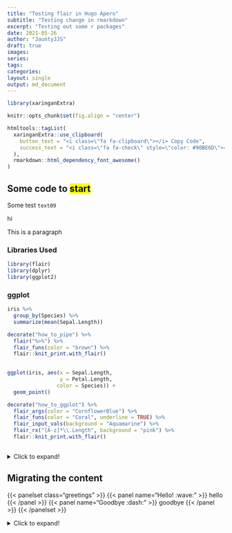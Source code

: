 ```yaml
---
title: "Testing flair in Hugo Apero"
subtitle: "Testing change in rmarkdown"
excerpt: "Testing out some r packages"
date: 2021-05-26
author: "JauntyJJS"
draft: true
images:
series:
tags:
categories:
layout: single
output: md_document
---
```


```r
library(xaringanExtra)

knitr::opts_chunk$set(fig.align = "center")

htmltools::tagList(
  xaringanExtra::use_clipboard(
    button_text = "<i class=\"fa fa-clipboard\"></i> Copy Code",
    success_text = "<i class=\"fa fa-check\" style=\"color: #90BE6D\"></i> Copied!",
  ),
  rmarkdown::html_dependency_font_awesome()
)
```

## Some code to <mark class="black_red">start</mark>

Some test `text09` 

hi <i class="fas fa-hands-helping"></i>
<p class="blue">This is a paragraph</p>

### Libraries Used

```r
library(flair)
library(dplyr)
library(ggplot2)
```

### ggplot

```r

iris %>%
  group_by(Species) %>%
  summarize(mean(Sepal.Length))

```

```r

decorate("how_to_pipe") %>% 
  flair("%>%") %>%
  flair_funs(color = "brown") %>%
  flair::knit_print.with_flair()
  
```

```r

ggplot(iris, aes(x = Sepal.Length, 
                 y = Petal.Length, 
                color = Species)) +
  geom_point()

```


```r

decorate("how_to_ggplot") %>%
  flair_args(color = "CornflowerBlue") %>%
  flair_funs(color = "Coral", underline = TRUE) %>%
  flair_input_vals(background = "Aquamarine") %>%
  flair_rx("[A-z]*\\.Length", background = "pink") %>%
  flair::knit_print.with_flair()
  
```

<details>
  <summary>Click to expand!</summary>

```r
mtcars[1:5, "mpg"]
```

</details>

## Migrating the content


{{< panelset class="greetings" >}}
{{< panel name="Hello! :wave:" >}}
  hello
{{< /panel >}}
{{< panel name="Goodbye :dash:" >}}
  goodbye
{{< /panel >}}
{{< /panelset >}}


<details>
  <summary>Click to expand!</summary>
  
```r
    ― Checking netlify.toml...
    ○ Found HUGO_VERSION = 0.82.1 in [build] context of netlify.toml.
    | Checking that Netlify & local Hugo versions match...
    | Mismatch found:  blogdown is using Hugo version (0.69.2) to build site locally.  Netlify is using Hugo version (0.82.1) to build site.
    ● [TODO] Option 1: Change HUGO_VERSION = "0.69.2" in netlify.toml to match local version.
    ● [TODO] Option 2: Use blogdown::install_hugo("0.82.1") to match Netlify version, and set options(blogdown.hugo.version = "0.82.1") in .Rprofile to pin this Hugo version (also remember to restart R).
    | Checking that Netlify & local Hugo publish directories match...
    ○ Good to go - blogdown and Netlify are using the same publish directory: public
    ― Check complete: netlify.toml
```

</details>


